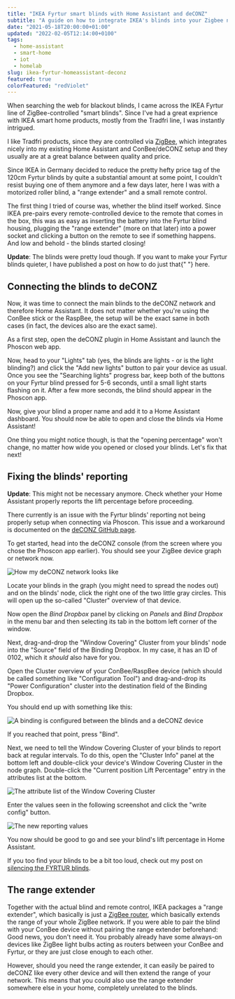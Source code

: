 ```yaml
---
title: "IKEA Fyrtur smart blinds with Home Assistant and deCONZ"
subtitle: "A guide on how to integrate IKEA's blinds into your Zigbee network using deCONZ, so you can use them with Home Assistant."
date: "2021-05-18T20:00:00+01:00"
updated: "2022-02-05T12:14:00+0100"
tags:
  - home-assistant
  - smart-home
  - iot
  - homelab
slug: ikea-fyrtur-homeassistant-deconz
featured: true
colorFeatured: "redViolet"
---
```


When searching the web for blackout blinds, I came across the IKEA Fyrtur line of ZigBee-controlled "smart blinds".
Since I've had a great exprience with IKEA smart home products, mostly from the Tradfri line, I was instantly intrigued.

I like Tradfri products, since they are controlled via [ZigBee](https://en.wikipedia.org/wiki/Zigbee), which integrates nicely into my existing Home Assistant and ConBee/deCONZ setup and they usually are at a great balance between quality and price.

Since IKEA in Germany decided to reduce the pretty hefty price tag of the 120cm Fyrtur blinds by quite a substantial amount at some point, I couldn't resist buying one of them anymore and a few days later, here I was with a motorized roller blind, a "range extender" and a small remote control.

The first thing I tried of course was, whether the blind itself worked. Since IKEA pre-pairs every remote-controlled device to the remote that comes in the box, this was as easy as inserting the battery into the Fyrtur blind housing, plugging the "range extender" (more on that later) into a power socket and clicking a button on the remote to see if something happens. And low and behold - the blinds started closing!

<Callout variant="info">
  <strong>Update</strong>: The blinds were pretty loud though. If you want to
  make your Fyrtur blinds quieter, I have published a post on how to do just
  that{" "}
  <Link href="/posts/silencing-fyrtur-blinds-with-custom-firmware/">here</Link>.
</Callout>

## Connecting the blinds to deCONZ

Now, it was time to connect the main blinds to the deCONZ network and therefore Home Assistant. It does not matter whether you're using the ConBee stick or the RaspBee, the setup will be the exact same in both cases (in fact, the devices also are the exact same).

As a first step, open the deCONZ plugin in Home Assistant and launch the Phoscon web app.

Now, head to your "Lights" tab (yes, the blinds are lights - or is the light blinding?) and click the "Add new lights" button to pair your device as usual.
Once you see the "Searching lights" progress bar, keep both of the buttons on your Fyrtur blind pressed for 5-6 seconds, until a small light starts flashing on it. After a few more seconds, the blind should appear in the Phoscon app.

Now, give your blind a proper name and add it to a Home Assistant dashboard. You should now be able to open and close the blinds via Home Assistant!

One thing you might notice though, is that the "opening percentage" won't change, no matter how wide you opened or closed your blinds. Let's fix that next!

## Fixing the blinds' reporting

<Callout variant="info">
  <strong>Update</strong>: This might not be necessary anymore. Check whether
  your Home Assistant properly reports the lift percentage before proceeding.
</Callout>

There currently is an issue with the Fyrtur blinds' reporting not being properly setup when connecting via Phoscon. This issue and a workaround is documented on the [deCONZ GitHub page](https://github.com/dresden-elektronik/deconz-rest-plugin/issues/1121#issuecomment-524617659).

To get started, head into the deCONZ console (from the screen where you chose the Phoscon app earlier). You should see your ZigBee device graph or network now.

![How my deCONZ network looks like](deconz-overview.png)

Locate your blinds in the graph (you might need to spread the nodes out) and on the blinds' node, click the right one of the two little gray circles. This will open up the so-called "Cluster" overview of that device.

Now open the _Bind Dropbox_ panel by clicking on _Panels_ and _Bind Dropbox_ in the menu bar and then selecting its tab in the bottom left corner of the window.

Next, drag-and-drop the "Window Covering" Cluster from your blinds' node into the "Source" field of the Binding Dropbox. In my case, it has an ID of 0102, which it _should_ also have for you.

Open the Cluster overview of your ConBee/RaspBee device (which should be called something like "Configuration Tool") and drag-and-drop its "Power Configuration" cluster into the destination field of the Binding Dropbox.

You should end up with something like this:

![A binding is configured between the blinds and a deCONZ device](deconz-binding.png)

If you reached that point, press "Bind".

Next, we need to tell the Window Covering Cluster of your blinds to report back at regular intervals. To do this, open the "Cluster Info" panel at the bottom left and double-click your device's Window Covering Cluster in the node graph. Double-click the "Current position Lift Percentage" entry in the attributes list at the bottom.

![The attribute list of the Window Covering Cluster](window-covering-cluster.png)

Enter the values seen in the following screenshot and click the "write config" button.

![The new reporting values](reporting-values.png)

You now should be good to go and see your blind's lift percentage in Home Assistant.

If you too find your blinds to be a bit too loud, check out my post on [silencing the FYRTUR blinds](/posts/silencing-fyrtur-blinds-with-custom-firmware).

## The range extender

Together with the actual blind and remote control, IKEA packages a "range extender", which basically is just a [ZigBee router](https://en.wikipedia.org/wiki/Zigbee#Device_types_and_operating_modes), which basically extends the range of your whole ZigBee network. If you were able to pair the blind with your ConBee device without pairing the range extender beforehand: Good news, you don't need it. You probably already have some always-on devices like ZigBee light bulbs acting as routers between your ConBee and Fyrtur, or they are just close enough to each other.

However, should you need the range extender, it can easily be paired to deCONZ like every other device and will then extend the range of your network. This means that you could also use the range extender somewhere else in your home, completely unrelated to the blinds.
